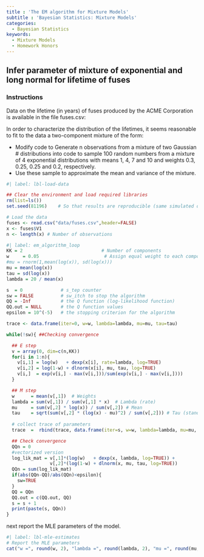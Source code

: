 ```yaml
---
title : 'The EM algorithm for Mixture Models'
subtitle : 'Bayesian Statistics: Mixture Models'
categories:
  - Bayesian Statistics
keywords:
  - Mixture Models
  - Homework Honors
---
```


## Infer parameter of mixture of exponential and long normal for lifetime of fuses


::: {.callout-note}
### Instructions

Data on the lifetime (in years) of fuses produced by the ACME Corporation is available in the file fuses.csv:

In order to characterize the distribution of the lifetimes, it seems reasonable to fit to the data a two-component mixture of the form:




- Modify code to Generate n observations from a mixture of two Gaussian # distributions into code to sample 100 random numbers from a mixture of 4 exponential distributions with means 1, 4, 7 and 10 and weights 0.3, 0.25, 0.25 and 0.2, respectively. 
- Use these sample to approximate the mean and variance of the mixture.

:::



```r
#| label: lbl-load-data

## Clear the environment and load required libraries
rm(list=ls())
set.seed(81196)    # So that results are reproducible (same simulated data every time)

# Load the data
fuses <- read.csv("data/fuses.csv",header=FALSE)
x <- fuses$V1
n <- length(x) # Number of observations
```

```r
#| label: em_algorithm_loop
KK = 2                             # Number of components
w     = 0.05                        # Assign equal weight to each component to start with
#mu = rnorm(1,mean(log(x)), sd(log(x)))
mu = mean(log(x))
tau = sd(log(x))
lambda = 20 / mean(x)

s  = 0              # s_tep counter
sw = FALSE          # sw_itch to stop the algorithm
QQ = -Inf           # the Q function (log-likelihood function)
QQ.out = NULL       # the Q function values
epsilon = 10^(-5)   # the stopping criterion for the algorithm

trace <- data.frame(iter=0, w=w, lambda=lambda, mu=mu, tau=tau)

while(!sw){ ##Checking convergence

  ## E step
  v = array(0, dim=c(n,KK))
  for(i in 1:n){
    v[i,1] = log(w)   + dexp(x[i], rate=lambda, log=TRUE)
    v[i,2] = log(1-w) + dlnorm(x[i], mu, tau, log=TRUE)    
    v[i,]  = exp(v[i,] - max(v[i,]))/sum(exp(v[i,] - max(v[i,]))) 
  }

  ## M step  
  w      = mean(v[,1])  # Weights
  lambda = sum(v[,1]) / sum(v[,1] * x)  # Lambda (rate)
  mu     = sum(v[,2] * log(x)) / sum(v[,2]) # Mean
  tau    = sqrt(sum(v[,2] * (log(x) - mu)^2) / sum(v[,2])) # Tau (standard deviation)
  
  # collect trace of parameters 
  trace  =  rbind(trace, data.frame(iter=s, w=w, lambda=lambda, mu=mu, tau=tau))

  ## Check convergence
  QQn = 0
  #vectorized version
  log_lik_mat = v[,1]*(log(w)   + dexp(x, lambda, log=TRUE)) +
                v[,2]*(log(1-w) + dlnorm(x, mu, tau, log=TRUE))
  QQn = sum(log_lik_mat)
  if(abs(QQn-QQ)/abs(QQn)<epsilon){
    sw=TRUE
  }
  QQ = QQn
  QQ.out = c(QQ.out, QQ)
  s = s + 1
  print(paste(s, QQn))
}

```

next report the MLE parameters of the model.

```r
#| label: lbl-mle-estimates
# Report the MLE parameters
cat("w =", round(w, 2), "lambda =", round(lambda, 2), "mu =", round(mu, 2),"tau =", round(tau, 2))
```
